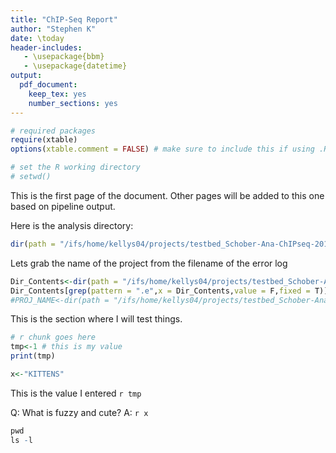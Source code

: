 ```yaml
---
title: "ChIP-Seq Report"
author: "Stephen K"
date: \today
header-includes:
   - \usepackage{bbm}
   - \usepackage{datetime}
output:
  pdf_document:
    keep_tex: yes
    number_sections: yes
---
```

```r
# required packages
require(xtable)
options(xtable.comment = FALSE) # make sure to include this if using .Rmd

# set the R working directory
# setwd()
```
\section{Introduction}

This is the first page of the document. Other pages will be added to this one based on pipeline output.

Here is the analysis directory:
```r
dir(path = "/ifs/home/kellys04/projects/testbed_Schober-Ana-ChIPseq-2015-10-09/chipseq-standard/")
```


Lets grab the name of the project from the filename of the error log

```r
Dir_Contents<-dir(path = "/ifs/home/kellys04/projects/testbed_Schober-Ana-ChIPseq-2015-10-09/chipseq-standard/")
Dir_Contents[grep(pattern = ".e",x = Dir_Contents,value = F,fixed = T)]
#PROJ_NAME<-dir(path = "/ifs/home/kellys04/projects/testbed_Schober-Ana-ChIPseq-2015-10-09/chipseq-standard/")


```


\section{Test}

This is the section where I will test things. 

```r
# r chunk goes here
tmp<-1 # this is my value
print(tmp)

x<-"KITTENS"
```

This is the value I entered `r tmp`

Q: What is fuzzy and cute? A: `r x`


```r
pwd
ls -l
```